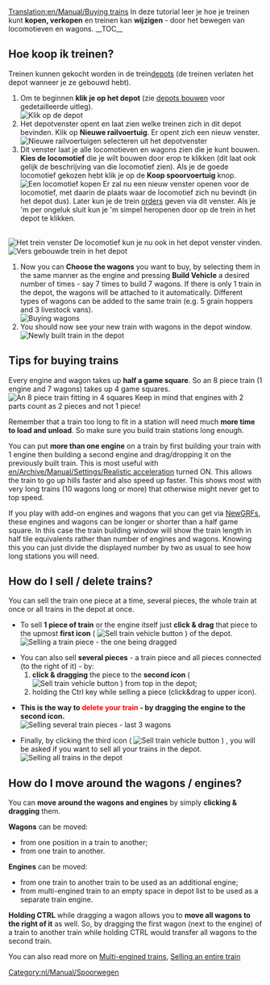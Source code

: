 [[Translation:en/Manual/Buying trains]]
{{nl/Vertaling|en/Manual/Buying trains|20}}
{{nl/Manual/Tutorial/Tutorial}}
In deze tutorial leer je hoe je treinen kunt '''kopen, verkopen''' en treinen kan '''wijzigen''' - door het bewegen van locomotieven en wagons.
__TOC__ 
==Hoe koop ik treinen?==
Treinen kunnen gekocht worden in de trein[[nl/Depot|depot]]s (de treinen verlaten het depot wanneer je ze gebouwd hebt).
#Om te beginnen '''klik je op het depot''' (zie [[nl/Manual/Depots bouwen|depots bouwen]] voor gedetailleerde uitleg).<br/>[[File:en/Manual/BuildTrainTutorial1.png|none|frame|Klik op de depot]]
#Het depotvenster opent en laat zien welke treinen zich in dit depot bevinden. Klik op '''Nieuwe railvoertuig'''. Er opent zich een nieuw venster.<br/>[[File:en/Manual/BuildTrainTutorial2.png|none|frame|Nieuwe railvoertuigen selecteren uit het depotvenster]]
#Dit venster laat je alle locomotieven en wagons zien die je kunt bouwen. '''Kies de locomotief''' die je wilt bouwen door erop te klikken (dit laat ook gelijk de beschrijving van die locomotief zien). Als je de goede locomotief gekozen hebt klik je op de '''Koop spoorvoertuig''' knop.<br/>[[File:en/Manual/BuildTrainTutorial3.png|none|frame|Een locomotief kopen]] Er zal nu een nieuw venster openen voor de locomotief, met daarin de plaats waar de locomotief zich nu bevindt (in het depot dus). Later kun je de trein [[nl/Manual/Orders|orders]] geven via dit venster. Als je 'm per ongeluk sluit kun je 'm simpel heropenen door op de trein in het depot te klikken. 
<br/>[[File:en/Manual/BuildTrainTutorial5.png|none|frame|Het trein venster]] De locomotief kun je nu ook in het depot venster vinden.
<br/>[[File:en/Manual/BuildTrainTutorial4.png|none|frame|Vers gebouwde trein in het depot]]
#Now you can '''Choose the wagons''' you want to buy, by selecting them in the same manner as the engine and pressing '''Build Vehicle''' a desired number of times - say 7 times to build 7 wagons. If there is only 1 train in the depot, the wagons will be attached to it automatically. Different types of wagons can be added to the same train (e.g. 5 grain hoppers and 3 livestock vans).<br/>[[File:en/Manual/BuildTrainTutorial6.png|none|frame|Buying wagons]]
#You should now see your new train with wagons in the depot window.<br/>[[File:en/Manual/BuildTrainTutorial7.png|none|frame|Newly built train in the depot]]

==Tips for buying trains==
Every engine and wagon takes up '''half a game square'''. So an 8 piece train (1 engine and 7 wagons) takes up 4 game squares.
[[File:en/Manual/BuildTrainTutorial8.png|none|frame|An 8 piece train fitting in 4 squares]]
Keep in mind that engines with 2 parts count as 2 pieces and not 1 piece!

Remember that a train too long to fit in a station will need much '''more time to load and unload'''. So make sure you build train stations long enough.

You can put '''more than one engine''' on a train by first building your train with 1 engine then building a second engine and drag/dropping it on the previously built train. This is most useful with [[en/Archive/Manual/Settings/Realistic acceleration]] turned ON. This allows the train to go up hills faster and also speed up faster. This shows most with very long trains (10 wagons long or more) that otherwise might never get to top speed.

If you play with add-on engines and wagons that you can get via [[en/Manual/NewGRF|NewGRFs]], these engines and wagons can be longer or shorter than a half game square. In this case the train building window will show the train length in half tile equivalents rather than number of engines and wagons. Knowing this you can just divide the displayed number by two as usual to see how long stations you will need.

==How do I sell / delete trains?==
You can sell the train one piece at a time, several pieces, the whole train at once or all trains in the depot at once.

* To sell '''1 piece of train''' or the engine itself just '''click & drag''' that piece to the upmost '''first icon''' ( [[File:en/Manual/SellTrainVehicle.png|Sell train vehicle button]] ) of the depot.<br/>[[File:en/Manual/BuildTrainTutorial9.png|none|frame|Selling a train piece - the one being dragged]]

* You can also sell '''several pieces''' - a train piece and all pieces connected (to the right of it) - by:
*# '''click & dragging''' the piece to the '''second icon''' ( [[File:en/Manual/SellEntireTrain.png|Sell train vehicle button]] ) from top in the depot;
*# holding the Ctrl key while selling a piece (click&drag to upper icon).

* '''This is the way to <font color='red'>delete your train</font> - by dragging the engine to the second icon.'''<br/>[[File:en/Manual/BuildTrainTutorial10.png|none|frame|Selling several train pieces - last 3 wagons]]

* Finally, by clicking the third icon ( [[File:en/Manual/SellAllTrains.png|Sell train vehicle button]] ) , you will be asked if you want to sell all your trains in the depot.<br/>[[File:en/Manual/BuildTrainTutorial11.png|none|frame|Selling all trains in the depot]]

==How do I move around the wagons / engines?==

You can '''move around the wagons and engines''' by simply '''clicking & dragging''' them.

'''Wagons''' can be moved:
* from one position in a train to another;
* from one train to another.
'''Engines''' can be moved:
* from one train to another train to be used as an additional engine;
* from multi-engined train to an empty space in depot list to be used as a separate train engine.

'''Holding CTRL''' while dragging a wagon allows you to '''move all wagons to the right of it''' as well. So, by dragging the first wagon (next to the engine) of a train to another train while holding CTRL would transfer all wagons to the second train.

You can also read more on [[en/Archive/Manual/Multiheaded trains|Multi-engined trains]], [[en/Manual/Sell entire train|Selling an entire train]]

[[Category:nl/Manual/Spoorwegen]]